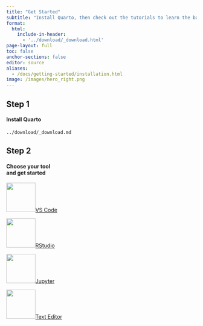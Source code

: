 ```yaml
---
title: "Get Started"
subtitle: "Install Quarto, then check out the tutorials to learn the basics."
format:
  html:
    include-in-header: 
      - '../download/_download.html'
page-layout: full
toc: false
anchor-sections: false
editor: source
aliases:
  - /docs/getting-started/installation.html
image: /images/hero_right.png
---
```


::: {.grid .step .column-page-right}
::: {.g-col-lg-3 .g-col-12}
## Step 1 

#### Install Quarto {.fw-light}
:::

::: {.g-col-lg-9 .g-col-12}
``` include
../download/_download.md
```

:::
:::

::: {.grid .step .column-page-right}
::: {.g-col-lg-3 .g-col-12}
## Step 2 

#### Choose your tool<br/>and get started{.fw-light}
:::

::: {.tool .g-col-lg-9 .g-col-12}


<a href="hello/vscode.html" role="button" class="btn btn-outline-light">
![](images/vscode-logo.png){width="77" fig-alt="VS Code logo."}VS Code
</a>

<a href="hello/rstudio.html" role="button" class="btn btn-outline-light">
![](images/rstudio-logo.png){width="77" fig-alt="RStudio logo."}RStudio
</a>

<a href="hello/jupyter.html" role="button" class="btn btn-outline-light">
![](images/jupyter-logo.png){width="77" fig-alt="Jupyter logo."}Jupyter
</a>

<a href="hello/text-editor.html" role="button" class="btn btn-outline-light">
![](images/text-editor-logo.png){width="77" fig-alt="Text Editor logo: circle with white outline and black fill inside of which is a command-line prompt."}Text Editor
</a>

:::
:::

